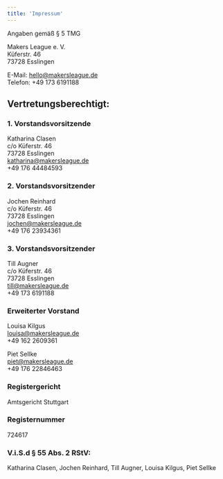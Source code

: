 ```yaml
---
title: 'Impressum'
---
```


Angaben gemäß § 5 TMG

Makers League e. V.  
Küferstr. 46  
73728 Esslingen

E-Mail: hello@makersleague.de  
Telefon: ‭+49 173 6191188‬

## Vertretungsberechtigt:

### 1. Vorstandsvorsitzende

Katharina Clasen  
c/o Küferstr. 46  
73728 Esslingen  
katharina@makersleague.de  
+49 176 44484593

### 2. Vorstandsvorsitzender

Jochen Reinhard  
c/o Küferstr. 46  
73728 Esslingen  
jochen@makersleague.de  
‭+49 176 23934361‬

### 3. Vorstandsvorsitzender

Till Augner  
c/o Küferstr. 46  
73728 Esslingen  
till@makersleague.de  
‭+49 173 6191188‬

### Erweiterter Vorstand

Louisa Kilgus  
louisa@makersleague.de  
‭+49 162 2609361‬

Piet Sellke  
piet@makersleague.de  
‭+49 176 22846463‬  

### Registergericht

Amtsgericht Stuttgart

### Registernummer

724617

### V.i.S.d § 55 Abs. 2 RStV:

Katharina Clasen, Jochen Reinhard, Till Augner, Louisa Kilgus, Piet Sellke
